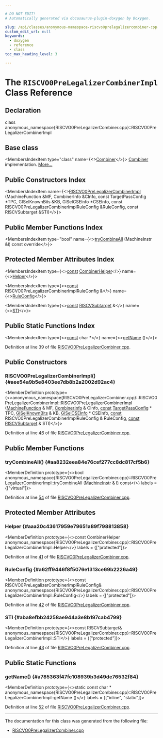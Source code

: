 ```yaml
---

# DO NOT EDIT!
# Automatically generated via docusaurus-plugin-doxygen by Doxygen.

slug: /api/classes/anonymous-namespace-riscvo0prelegalizercombiner-cpp-/riscvo0prelegalizercombinerimpl
custom_edit_url: null
keywords:
  - doxygen
  - reference
  - class
toc_max_heading_level: 3

---
```





# The `RISCVO0PreLegalizerCombinerImpl` Class Reference

<DoxygenPage pluginConfig={pluginConfig}>



## Declaration

<CodeBlock>class anonymous_namespace{RISCVO0PreLegalizerCombiner.cpp}::RISCVO0PreLegalizerCombinerImpl</CodeBlock>

## Base class

<MembersIndex>

<MembersIndexItem
  type="class"
  name={<><a href="/docs/api/classes/llvm/combiner">Combiner</a></>}>
<a href="/docs/api/classes/llvm/combiner">Combiner</a> implementation. <a href="/docs/api/classes/llvm/combiner/#details">More...</a>
</MembersIndexItem>

</MembersIndex>

## Public Constructors Index

<MembersIndex>

<MembersIndexItem
  name={<><a href="#aee54a9b5e8403ee7db8b2a2002d92ac4">RISCVO0PreLegalizerCombinerImpl</a> (MachineFunction &amp;MF, CombinerInfo &amp;CInfo, const TargetPassConfig &#42;TPC, GISelKnownBits &amp;KB, GISelCSEInfo &#42;CSEInfo, const RISCVO0PreLegalizerCombinerImplRuleConfig &amp;RuleConfig, const RISCVSubtarget &amp;STI)</>}>
</MembersIndexItem>

</MembersIndex>

## Public Member Functions Index

<MembersIndex>

<MembersIndexItem
  type="bool"
  name={<><a href="#aa8232eea84e76cef277cc8dc817cf5b6">tryCombineAll</a> (MachineInstr &amp;I) const override</>}>
</MembersIndexItem>

</MembersIndex>

## Protected Member Attributes Index

<MembersIndex>

<MembersIndexItem
  type={<><a href="/docs/api/files/lib/lib/target/lib/target/aarch64/aarch64promoteconstant-cpp/#a90f8350fecae261c25be85d38b451bff">const</a> <a href="/docs/api/classes/llvm/combinerhelper">CombinerHelper</a></>}
  name={<><a href="#aaa20c43617959e79651a89f798813858">Helper</a></>}>
</MembersIndexItem>

<MembersIndexItem
  type={<><a href="/docs/api/files/lib/lib/target/lib/target/aarch64/aarch64promoteconstant-cpp/#a90f8350fecae261c25be85d38b451bff">const</a> RISCVO0PreLegalizerCombinerImplRuleConfig &amp;</>}
  name={<><a href="#a62ff9446f8f5076e1313ce69b2226a49">RuleConfig</a></>}>
</MembersIndexItem>

<MembersIndexItem
  type={<><a href="/docs/api/files/lib/lib/target/lib/target/aarch64/aarch64promoteconstant-cpp/#a90f8350fecae261c25be85d38b451bff">const</a> <a href="/docs/api/classes/llvm/riscvsubtarget">RISCVSubtarget</a> &amp;</>}
  name={<><a href="#aba8efbb24258ae944a3e8b197cab4799">STI</a></>}>
</MembersIndexItem>

</MembersIndex>

## Public Static Functions Index

<MembersIndex>

<MembersIndexItem
  type={<><a href="/docs/api/files/lib/lib/target/lib/target/aarch64/aarch64promoteconstant-cpp/#a90f8350fecae261c25be85d38b451bff">const</a> char &#42;</>}
  name={<><a href="#a785363f47fc108939b3d49de76532f84">getName</a> ()</>}>
</MembersIndexItem>

</MembersIndex>


Definition at line 39 of file <a href="/docs/api/files/lib/lib/target/lib/target/riscv/lib/target/riscv/gisel/riscvo0prelegalizercombiner-cpp">RISCVO0PreLegalizerCombiner.cpp</a>.

<SectionDefinition>

## Public Constructors

### RISCVO0PreLegalizerCombinerImpl() {#aee54a9b5e8403ee7db8b2a2002d92ac4}

<MemberDefinition
  prototype={<>anonymous&#95;namespace&#123;RISCVO0PreLegalizerCombiner.cpp&#125;::RISCVO0PreLegalizerCombinerImpl::RISCVO0PreLegalizerCombinerImpl (<a href="/docs/api/classes/llvm/machinefunction">MachineFunction</a> &amp; MF, <a href="/docs/api/structs/llvm/combinerinfo">CombinerInfo</a> &amp; CInfo, <a href="/docs/api/files/lib/lib/target/lib/target/aarch64/aarch64promoteconstant-cpp/#a90f8350fecae261c25be85d38b451bff">const</a> <a href="/docs/api/classes/llvm/targetpassconfig">TargetPassConfig</a> &#42; TPC, <a href="/docs/api/classes/llvm/giselknownbits">GISelKnownBits</a> &amp; KB, <a href="/docs/api/classes/llvm/giselcseinfo">GISelCSEInfo</a> &#42; CSEInfo, <a href="/docs/api/files/lib/lib/target/lib/target/aarch64/aarch64promoteconstant-cpp/#a90f8350fecae261c25be85d38b451bff">const</a> RISCVO0PreLegalizerCombinerImplRuleConfig &amp; RuleConfig, <a href="/docs/api/files/lib/lib/target/lib/target/aarch64/aarch64promoteconstant-cpp/#a90f8350fecae261c25be85d38b451bff">const</a> <a href="/docs/api/classes/llvm/riscvsubtarget">RISCVSubtarget</a> &amp; STI)</>}>

Definition at line <a href="/docs/api/files/lib/lib/target/lib/target/riscv/lib/target/riscv/gisel/riscvo0prelegalizercombiner-cpp/#l00046">46</a> of file <a href="/docs/api/files/lib/lib/target/lib/target/riscv/lib/target/riscv/gisel/riscvo0prelegalizercombiner-cpp">RISCVO0PreLegalizerCombiner.cpp</a>.
</MemberDefinition>

</SectionDefinition>

<SectionDefinition>

## Public Member Functions

### tryCombineAll() {#aa8232eea84e76cef277cc8dc817cf5b6}

<MemberDefinition
  prototype={<>bool anonymous&#95;namespace&#123;RISCVO0PreLegalizerCombiner.cpp&#125;::RISCVO0PreLegalizerCombinerImpl::tryCombineAll (<a href="/docs/api/classes/llvm/machineinstr">MachineInstr</a> &amp; I) const</>}
  labels = {["virtual"]}>

Definition at line <a href="/docs/api/files/lib/lib/target/lib/target/riscv/lib/target/riscv/gisel/riscvo0prelegalizercombiner-cpp/#l00054">54</a> of file <a href="/docs/api/files/lib/lib/target/lib/target/riscv/lib/target/riscv/gisel/riscvo0prelegalizercombiner-cpp">RISCVO0PreLegalizerCombiner.cpp</a>.
</MemberDefinition>

</SectionDefinition>

<SectionDefinition>

## Protected Member Attributes

### Helper {#aaa20c43617959e79651a89f798813858}

<MemberDefinition
  prototype={<>const CombinerHelper anonymous&#95;namespace&#123;RISCVO0PreLegalizerCombiner.cpp&#125;::RISCVO0PreLegalizerCombinerImpl::Helper</>}
  labels = {["protected"]}>

Definition at line <a href="/docs/api/files/lib/lib/target/lib/target/riscv/lib/target/riscv/gisel/riscvo0prelegalizercombiner-cpp/#l00041">41</a> of file <a href="/docs/api/files/lib/lib/target/lib/target/riscv/lib/target/riscv/gisel/riscvo0prelegalizercombiner-cpp">RISCVO0PreLegalizerCombiner.cpp</a>.
</MemberDefinition>

### RuleConfig {#a62ff9446f8f5076e1313ce69b2226a49}

<MemberDefinition
  prototype={<>const RISCVO0PreLegalizerCombinerImplRuleConfig&amp; anonymous&#95;namespace&#123;RISCVO0PreLegalizerCombiner.cpp&#125;::RISCVO0PreLegalizerCombinerImpl::RuleConfig</>}
  labels = {["protected"]}>

Definition at line <a href="/docs/api/files/lib/lib/target/lib/target/riscv/lib/target/riscv/gisel/riscvo0prelegalizercombiner-cpp/#l00042">42</a> of file <a href="/docs/api/files/lib/lib/target/lib/target/riscv/lib/target/riscv/gisel/riscvo0prelegalizercombiner-cpp">RISCVO0PreLegalizerCombiner.cpp</a>.
</MemberDefinition>

### STI {#aba8efbb24258ae944a3e8b197cab4799}

<MemberDefinition
  prototype={<>const RISCVSubtarget&amp; anonymous&#95;namespace&#123;RISCVO0PreLegalizerCombiner.cpp&#125;::RISCVO0PreLegalizerCombinerImpl::STI</>}
  labels = {["protected"]}>

Definition at line <a href="/docs/api/files/lib/lib/target/lib/target/riscv/lib/target/riscv/gisel/riscvo0prelegalizercombiner-cpp/#l00043">43</a> of file <a href="/docs/api/files/lib/lib/target/lib/target/riscv/lib/target/riscv/gisel/riscvo0prelegalizercombiner-cpp">RISCVO0PreLegalizerCombiner.cpp</a>.
</MemberDefinition>

</SectionDefinition>

<SectionDefinition>

## Public Static Functions

### getName() {#a785363f47fc108939b3d49de76532f84}

<MemberDefinition
  prototype={<>static const char &#42; anonymous&#95;namespace&#123;RISCVO0PreLegalizerCombiner.cpp&#125;::RISCVO0PreLegalizerCombinerImpl::getName ()</>}
  labels = {["inline", "static"]}>

Definition at line <a href="/docs/api/files/lib/lib/target/lib/target/riscv/lib/target/riscv/gisel/riscvo0prelegalizercombiner-cpp/#l00052">52</a> of file <a href="/docs/api/files/lib/lib/target/lib/target/riscv/lib/target/riscv/gisel/riscvo0prelegalizercombiner-cpp">RISCVO0PreLegalizerCombiner.cpp</a>.
</MemberDefinition>

</SectionDefinition>

<hr/>

The documentation for this class was generated from the following file:

<ul>
<li><a href="/docs/api/files/lib/lib/target/lib/target/riscv/lib/target/riscv/gisel/riscvo0prelegalizercombiner-cpp">RISCVO0PreLegalizerCombiner.cpp</a></li>
</ul>

</DoxygenPage>
